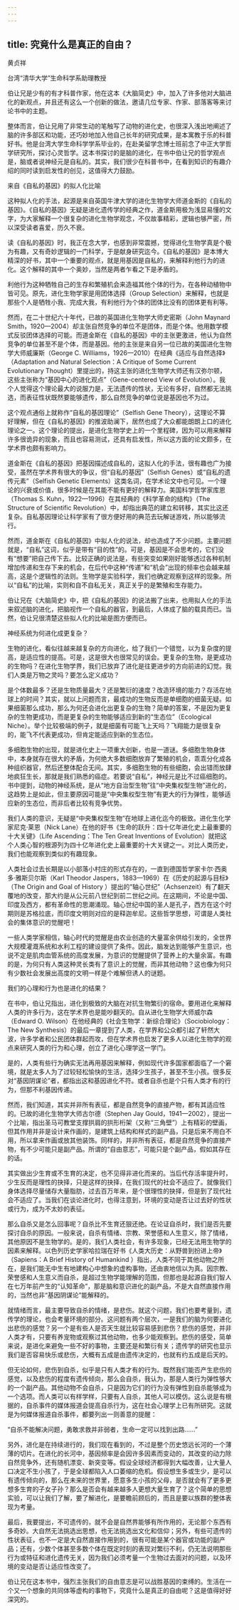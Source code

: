 ```yaml
---
---
---
```

title: 究竟什么是真正的自由？
---




黄贞祥

台湾“清华大学”生命科学系助理教授

伯让兄是少有的有才科普作家，他在这本《大脑简史》中，加入了许多他对大脑进化的新观点，并且还有这么一个创新的做法，邀请几位专家、作家、部落客等来讨论书中的主题。

整体而言，伯让兄用了非常生动的笔触写了动物的进化史，也很深入浅出地阐述了脑的许多部区和功能，还巧妙地加入他自己长年的研究成果，是本寓教于乐的科普好书。他是台湾大学生命科学学系毕业的，在赴美留学念博士班前念了中正大学哲学研究所，探讨心灵哲学。这本书探讨的是脑的进化，在书中伯让兄的哲学观点是，脑或者说神经元是自私的。其实，我们很少在科普书中，在看到知识的有趣介绍的同时读到启发性的创见，这值得大力鼓励。

来自《自私的基因》的拟人化比喻

这种拟人化的手法，起源是来自英国牛津大学的进化生物学大师道金斯的《自私的基因》。《自私的基因》无疑是进化遗传学的经典之作，道金斯用极为浅显易懂的文字，为大家解释一个很复杂的进化生物学观念，不仅故事精彩，逻辑也够严密，所以深受读者喜爱，历久不衰。

读《自私的基因》时，我正在念大学，也感到非常震撼，觉得进化生物学真是个极为有趣，又有奇妙逻辑的一门科学，于是献身研究迄今。《自私的基因》是本博大精深的好书，其中一个重要的观点，就是用基因是自私的，来解释利他行为的进化。这个解释的其中一个奥妙，当然是两者乍看之下是矛盾的。

利他行为这种牺牲自己的生存和繁殖机会来造福其他个体的行为，在各种动植物中皆可见。原先，进化生物学家是用团体选择（Group Selection）来解释，也就是那些个人是牺牲小我、完成大我，有利他行为个体的团体比没有的团体更有利等。

然而，在二十世纪六十年代，已故的英国进化生物学大师史密斯（John Maynard Smith，1920—2004）却主张自然竞争的单位不是团体，而是个体。他用数学模式反驳团体选择的可能。而道金斯在《自私的基因》中的主张更激进，他认为自然竞争的单位甚至不是个体，而是基因。他的主张是来自另一位已故的美国进化生物学大师威廉斯（George C. Williams，1926—2010）在经典《适应与自然选择》（Adaptation and Natural Selection：A Critique of Some Current Evolutionary Thought）里提出的，持这主张的进化生物学大师还有汉弥尔顿，这些主张称为“基因中心的进化观点”（Gene-centered View of Evolution）。我个人觉得这个理论最大的说服力是，无法遗传的性状，无论有多好，自然都无法挑选，而表征性状既然要能够遗传，那么自然竞争的单位说是基因也不为过。

这个观点通俗上就称作“自私的基因理论”（Selfish Gene Theory），这理论不算好理解，但在《自私的基因》的推波助澜下，居然也成了大众都能朗朗上口的进化理论之一。这个理论的提出，是进化生物学史上的一个里程碑，因为可以用来解释许多很诡异的现象，而且也容易测试，还具有启发性，所以这方面的论文颇多，在学术界也颇有影响力。

道金斯在《自私的基因》把基因描述成自私的，这拟人化的手法，很有趣也广为接受，虽然在学术界有很大的争议，但“自私的基因”（Selfish Genes）或“自私的遗传元素”（Selfish Genetic Elements）这类名词，在学术论文中也可见。一个理论的兴衰或价值，很多时候是在其能不能有更好的解释力。美国科学哲学家库恩（Thomas S. Kuhn，1922—1996）在其经典的《科学革命的结构》（The Structure of Scientific Revolution）中，却指出典范的建立和转移，其实比这还复杂。自私基因理论让科学家有了很方便好用的典范去玩解谜游戏，所以能够流行。

然而，道金斯在《自私的基因》中拟人化的说法，却也造成了不少问题。主要问题就是，“自私”这词，似乎是带有“目的性”的。可是，基因是不会思考的，它们没有“想要”把自己传下去。比较正确的说法是，有些突变如果刚好能够透过各种机制增加传递和生存下来的机会，在后代中这种“传递”和“机会”出现的频率也会越来越高，这是个逻辑性的法则。生物学是实验科学，我们也确定观察到这样的现象。所以“自私”的比喻，实则和自不自私无关，真正关乎的是繁殖和生存能力。

伯让兄在《大脑简史》中，把《自私的基因》的说法搬了出来，也用拟人化的手法来叙述脑的进化，把脑视作一个自私的器官，到最后，人体成了脑的载具而已。当然，伯让兄很清楚这些拟人化的比喻是图方便而已。

神经系统为何进化成更复杂？

生物的进化，看似往越来越复杂的方向进化，给了我们一个错觉，以为复杂度的提高，是适应性的提高。可是，这是很大也很常见的误会。更复杂的生物，是更成功的生物吗？在进化生物学界，我们已放弃了进化是往更进步的方向前进的幻觉。我们人类是万物之灵吗？要怎么定义成功？

是个体数最多？还是生物质量最大？还是繁衍的速度？改造环境的能力？存活在地球上的时间？其实，就以上问题而言，最成功的生物反而是单细胞的细菌无疑。如果细菌那么成功，那么为何还会进化出更复杂的生物？简单的答案，不是因为更复杂的生物更成功，而是更复杂的生物能够适应到新的“生态位”（Ecological Niche）。举个比较极端的例子，就是细菌有可能飞上天吗？飞翔能力是很复杂的，能飞不代表更成功，但肯定能适应到新的生态位。

多细胞生物的出现，就是进化史上一项重大创新，也是一道谜。多细胞生物身体中，本身就存在很大的矛盾，为何绝大多数细胞放弃了繁殖的机会，乖乖分化成各种组织器官，然后还整体配合无间。其实，多细胞生物的有些细胞，会出错而放肆地疯狂生长，那就是我们熟悉的癌症。若要说“自私”，神经元是比不过癌细胞的。书中提到，动物的神经系统，是从“地方自治型生物”往“中央集权型生物”进化的，这趋势上是如此，但主要原因可能是“中央集权型生物”有更大的行为弹性，能够适应新的生态位，而非后者比较有竞争优势。

我们人类的意识，无疑是“中央集权型生物”在地球上进化迄今的极致。进化生化学家尼克·莱恩（Nick Lane）在他的好书《生命的跃升：四十亿年进化史上最重要的十大关键》（Life Ascending：The Ten Great Inventions of Evolution）就把这个人类心智的根源列为四十亿年进化史上最重要的十大关键之一。对比人类历史，我们也能观察到类似的有趣现象。

人类社会过去长期是以小部落小村庄的形式存在的，一直到德国哲学家卡尔·西奥多·雅斯贝尔斯（Karl Theodor Jaspers，1883—1969）在《历史的起源与目标》（The Origin and Goal of History ）提出的“轴心世纪”（Achsenzeit）有了翻天覆地的改变，那大约是从公元前八世纪到前二世纪之间。在这期间，不论是中国、印度及西方，都有革命性的思潮涌现。轴心世纪中国的圣人是孔子，西方在这个时期则是苏格拉底，而印度文明则对应的是释迦牟尼。这些哲学思想，可谓是人类社会的集体意识的觉醒吧！

一些人类学家相信，轴心时代的觉醒是由农业创造的大量富余供给引发的，全世界大规模灌溉系统和水利工程的建设提供了条件。因此，脑发达到能够产生意识，也说不定是肌肉血管系统的高度发展，为意识的觉醒提供了营养上的大量余富。有趣的是，为何只有人类这种灵长类有了意识上的觉醒，而非其他动物？这也像为何只有少数社会发展出高度的文明一样是个难解但诱人的谜题。

我们的心理和行为也是进化的结果？

在书中，伯让兄指出，进化到极致的大脑在对抗生物繁衍的宿命。要用进化来解释人类的许多行为，这在学术界也是能吵翻天的。自从进化生物学大师威尔森（Edward O. Wilson）在他经典的《社会生物学：新综合理论》（Sociobiology：The New Synthesis）的最后一章提到了人类，在学界和公众都引起了轩然大波，许多学者和公民团体群起而攻，但在学术界也启发了更多人以进化生物学的观点来研究人类的行为和心理，创立了进化心理学这一学门。

是的，人类有些行为确实无法再用基因来解释，例如现代许多国家都面临了一个窘境，就是太多人为了过较轻松愉快的生活，选择少生孩子，甚至不生小孩。很多反对“基因阴谋论”者，都指出这和基因进化不符。或者自杀也是个只有人类才有的行为，但那不利基因传递。

然而，我们知道，其实并非所有表征，都是自然竞争的直接产物，都有其适应性的。已故的进化生物学大师古尔德（Stephen Jay Gould，1941—2002），提出一个比喻，指出圣马可教堂支撑拱肩的拱形桁架（又称“三角壁”）上有精彩的壁画，但其作用并非是设计来作画的，是建筑上结构和样式的副产品，只是后来不用白不用，所以拿来作画或放其他装饰。同样的，并非所有表征，都是自然竞争的直接产物，有不少可能只是副产品。所谓的“自由意志”，可能只是个副产品，假如其存在的话。

其实做出少生育或不生育的决定，也不见得非进化而来的。当后代存活率提升时，少生反而是理性的抉择，只是这样的抉择，在我们现代的社会不适应了。就像我们身体选择尽量储存大量脂肪，过去百万年来，是个很理性的抉择，但是到了现代社会不适应了。当我们在谈论进化时，也得注意到，环境的变动是否让过去好的性状或行为，成为不太妙的表征。

那么自杀又是怎么回事呢？自杀比不生育还狠还绝。在论证自杀时，我们是否先要探讨自杀的原因。一般来说，自杀有情绪、宗教、荣誉感和人生意义，除了情绪，其他原因不是生物学的。是的，我们人类社会，有许多现象，已经无法用生物学的因素来解释。以色列历史学家哈拉瑞在好书《人类大历史：从野兽到扮进上帝》（Sapiens：A Brief History of Humankind ）指出，人类不同于其他动物之所在，是我们能无中生有地建构心中想象的虚构事物，还由衷地信以为真。因宗教、荣誉感和人生意义而自杀，是超过生物学能理解的范围，但那也是起源自我们智人在七万年前产生的“认知革命”，那是脑和意识进化的副产品，不是大自然直接作用的，当然也非“基因阴谋论”能解释的。

就情绪而言，最主要导致自杀的情绪，是悲伤。就这个问题，我们也要考量到，遗传学的理论，也会考量环境的部分。这问题有两个层次，一是我们的脑为何要进化出悲伤的感觉？另一个是有些人是否天生就比较容易感到悲伤？悲伤的感觉，并非人类才有，只要有养宠物或观察过其他动物，也多少能观察到。悲伤的感受，简单来说，是进化来避免一些不好的事物，主要还是和繁衍有关；遗传学的研究也显示我们是否容易快乐或悲伤，大概有五成是由遗传决定的，也就有约五成是后天的。

但无论如何，悲伤到自杀，似乎是只有人类才有的行为。既然我们能否产生悲伤的感觉，以及悲伤的程度有遗传倾向，那么会自杀，我认为，那是人类行为弹性够大的一个副产品。其他动物不会自杀，只是因为它们的行为没有弹性到自杀能够成为一个选项。而人类可以有样学样，只要有人自杀，其他人可以模仿。这么说是有根据的，自杀事件的媒体报道会提高自杀行为，这在社会心理学上已有所研究。这就是为何媒体报道自杀事件，都要列出一则善意的提醒：

“自杀不能解决问题，勇敢求救并非弱者，生命一定可以找到出路……”

另外，进化是在持续进行的，我们现在看到的，不过是整个历史悠远长河的一个薄薄的切片。在进化的长河中，基因频率是会因许多因素而变动的，其改变的动力除自然竞争外，还有随机漂变、新突变等。假设全球经济都得到大幅改善，让大量人口决定不生小孩了，于是全球都陷入人口萎缩的危机。假设想生多或生少，是可以有遗传倾向的，那么在未来的世界里，愿意多生小孩的父母，是否就会有了更多更想多生育的子女子孙？那么是否会有越来越多人更想大量生育了？这个简单的思想实验，可以让我们了解，要了解进化，是要瞻前顾后的，而且是要以族群的整体表现为考量。

最后，我要提出，不可遗传的，就不会是自然界能够有所作用的，无论那个东西有多奇妙。大自然无法挑选出思想，也无法挑选出文化和信仰；另外，有些可遗传的性状表征，也不一定是大自然直接作用到的，很有可能是某个器官或功能的副产品；还有，少数个体甚至多数个体在既定时刻的表现对繁衍不利，仍无法说明那些行为或特征和进化遗传无关，因为我们必须考量一个生物过去面对的问题，以及环境的变动是否让适应性改变了。

伯让兄在这本书中，强烈主张我们的自由意志是可以战胜基因的束缚的。生活在一个又一个想象的共同体等虚构的事物下，究竟什么是真正的自由呢？这是值得好好深究的。